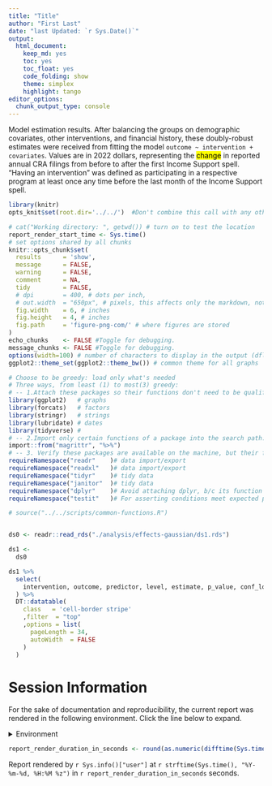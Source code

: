 ```yaml
---
title: "Title"
author: "First Last"  
date: "last Updated: `r Sys.Date()`"
output:
  html_document:
    keep_md: yes
    toc: yes
    toc_float: yes
    code_folding: show
    theme: simplex
    highlight: tango
editor_options: 
  chunk_output_type: console
---
```

Model estimation results. After balancing the groups on demographic covariates, other interventions, and financial history, these doubly-robust estimates were received from fitting the model `outcome ~ intervention + covariates`. Values are in 2022 dollars, representing the  <mark>change</mark> in reported annual CRA filings from before to after the first Income Support spell. "Having an intervention" was defined as participating in a respective program at least once any time before the last month of the Income Support spell.

<!--  Set the working directory to the repository's base directory; this assumes the report is nested inside of two directories.-->
```r
library(knitr)
opts_knit$set(root.dir='../../')  #Don't combine this call with any other chunk -especially one that uses file paths.
```


```r
# cat("Working directory: ", getwd()) # turn on to test the location
report_render_start_time <- Sys.time()
# set options shared by all chunks
knitr::opts_chunk$set(
  results      = 'show',
  message      = FALSE,
  warning      = FALSE,
  comment      = NA,
  tidy         = FALSE,
  # dpi        = 400, # dots per inch,
  # out.width  = "650px", # pixels, this affects only the markdown, not the underlying png file.  The height will be scaled appropriately.
  fig.width    = 6, # inches
  fig.height   = 4, # inches
  fig.path     = 'figure-png-com/' # where figures are stored
)
echo_chunks    <- FALSE #Toggle for debugging.
message_chunks <- FALSE #Toggle for debugging.
options(width=100) # number of characters to display in the output (dflt = 80)
ggplot2::theme_set(ggplot2::theme_bw()) # common theme for all graphs
```


<!-- Load packages, or at least verify they're available on the local machine.  Suppress the output when loading packages. -->
```r
# Choose to be greedy: load only what's needed
# Three ways, from least (1) to most(3) greedy:
# -- 1.Attach these packages so their functions don't need to be qualified: http://r-pkgs.had.co.nz/namespace.html#search-path
library(ggplot2)   # graphs
library(forcats)   # factors
library(stringr)   # strings
library(lubridate) # dates
library(tidyverse) # 
# -- 2.Import only certain functions of a package into the search path.
import::from("magrittr", "%>%")
# -- 3. Verify these packages are available on the machine, but their functions need to be qualified: http://r-pkgs.had.co.nz/namespace.html#search-path
requireNamespace("readr"    )# data import/export
requireNamespace("readxl"   )# data import/export
requireNamespace("tidyr"    )# tidy data
requireNamespace("janitor"  )# tidy data
requireNamespace("dplyr"    )# Avoid attaching dplyr, b/c its function names conflict with a lot of packages (esp base, stats, and plyr).
requireNamespace("testit"   )# For asserting conditions meet expected patterns.
```

<!-- Load the sources.  Suppress the output when loading sources. --> 
```r
# source("../../scripts/common-functions.R")
```


<!-- Load any Global functions and variables declared in the R file.  Suppress the output. --> 
```r
```


```r
ds0 <- readr::read_rds("./analysis/effects-gaussian/ds1.rds")
```

```r
ds1 <- 
  ds0 

```



```r
ds1 %>% 
  select(
    intervention, outcome, predictor, level, estimate, p_value, conf_low, conf_high
  ) %>% 
  DT::datatable(
    class   = 'cell-border stripe'
    ,filter  = "top"
    ,options = list(
      pageLength = 34,
      autoWidth  = FALSE
    )
  )
```

Session Information {#session-info}
===========================================================================

For the sake of documentation and reproducibility, the current report was rendered in the following environment.  Click the line below to expand.

<details>
  <summary>Environment <span class="glyphicon glyphicon-plus-sign"></span></summary>
```r
if( requireNamespace("devtools", quietly = TRUE) ) {
  devtools::session_info()
} else {
  sessionInfo()
}
```
</details>

```r
report_render_duration_in_seconds <- round(as.numeric(difftime(Sys.time(), report_render_start_time, units="secs")))
```

Report rendered by `r Sys.info()["user"]` at `r strftime(Sys.time(), "%Y-%m-%d, %H:%M %z")` in `r report_render_duration_in_seconds` seconds.
